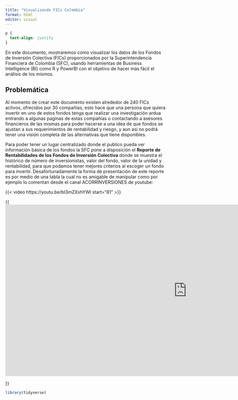 ```yaml
---
title: "Visualizando FICs Colombia"
format: html
editor: visual
---
```


```css
p {
  text-align: justify
}
```

En este documento, mostraremos como visualizar los datos de los Fondos de Inversión Colectiva (FICs) proporcionados por la Superintendencia Financiera de Colombia (SFC), usando herramientas de Business Intelligence (BI) como R y PowerBI con el objetivo de hacer más fácil el análisis de los mismos.

## Problemática

Al momento de crear este documento existen alrededor de 240 FICs activos, ofrecidos por 30 compañías, esto hace que una persona que quiera invertir en uno de estos fondos tenga que realizar una investigación ardua entrando a algunas paginas de estas compañías o contactando a asesores financieros de las mismas para poder hacerse a una idea de que fondos se ajustan a sus requerimientos de rentabilidad y riesgo, y aun así no podrá tener una visión completa de las alternativas que tiene disponibles.

Para poder tener un lugar centralizado donde el publico pueda ver información básica de los fondos la SFC pone a disposición el **Reporte de Rentabilidades de los Fondos de Inversión Colectiva** donde se muestra el histórico de número de inversionistas, valor del fondo, valor de la unidad y rentabilidad, para que podamos tener mejores criterios al escoger un fondo para invertir. Desafortunadamente la forma de presentación de este reporte es por medio de una tabla la cual no es amigable de manipular como por ejemplo lo comentan desde el canal ACORRINVERSIONES de youtube:

{{< video https://youtu.be/bI3mZXxhYWI start="81" >}}

{{<iframe title="Sample Report Demo" width="1140" height="541.25" src="https://playground.powerbi.com/sampleReportEmbed" frameborder="0" allowFullScreen="true">

</iframe>}}

```r
library(tidyverse)
```
